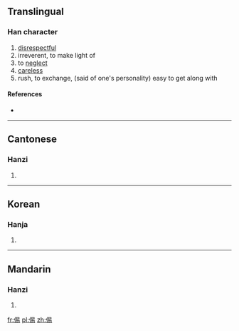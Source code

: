==Translingual==

===Han character===
{{Han char|rn=9|rad=人|as=08|sn=10|four=|canj=人日心竹 (OAPH)}}

# [[disrespectful]]
# irreverent, to make light of
# to [[neglect]]
# [[careless]]
# rush, to exchange, (said of one's personality) easy to get along with

====References====
* {{Han ref|kx=0106.160|hdz=10178.010|uh=3465|ud=13413}}

----

==Cantonese==

===Hanzi===
{{yue-hanzi|jyut=[[zi6]]|y=ji6}}

# {{defn|lang=yue|sort=人08}}
----

==Korean==

===Hanja===
{{ko-hanja|hangeul=이|rv=i|mr=i|y=i|eumhun=업신여기다|ehrv=eopsinnyeogida|ehmr=ŏpsinnyŏgida|ehy=epqsinqyekita}}

# {{defn|lang=ko|sort=人08}}

----

==Mandarin==

===Hanzi===
{{cmn-hanzi|pin=[[yì]] ([[yi4]])|wg=i<sup>4</sup>}}

# {{defn|lang=cmn|sort=人08}}

[[fr:㑥]]
[[pl:㑥]]
[[zh:㑥]]